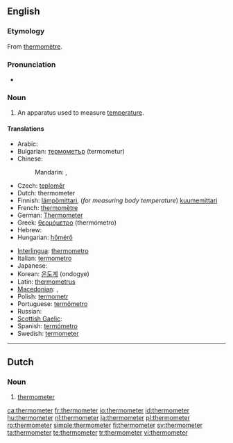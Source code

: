 ==English==
{{wikipedia}}

===Etymology===
From {{etyl|fr}} [[thermomètre]].

===Pronunciation===
* {{audio|en-us-thermometer.ogg|Audio (US)}}

===Noun===
{{en-noun}}

# {{measuring instrument}} An apparatus used to measure [[temperature]].

====Translations====
{{trans-top}}
* Arabic: {{t|ar|ترمومتر|m|tr=tirmumítr|sc=Arab}}
* Bulgarian: [[термометър]] (termometur) {{m}}
* Chinese:
*: Mandarin: {{t|zh|溫度計|sc=Hani}},  {{t|zh|温度计|tr=wēndùjì|sc=Hani}}
* Czech: [[teploměr]] {{m}}
* Dutch: thermometer {{m}}
* Finnish: [[lämpömittari]], (''for measuring body temperature'') [[kuumemittari]]
* French: [[thermomètre]] {{m}}
* German: [[Thermometer]]
* Greek: [[θερμόμετρο]] (thermómetro) {{m}}
* Hebrew: {{he-translation|מדחם|mad'chom}}
* Hungarian: [[hőmérő]]
{{trans-mid}}
* [[Interlingua]]: [[thermometro]]
* Italian: [[termometro]] {{m}}
* Japanese: {{t|ja|温度計|tr=おんどけい, ondokei|sc=Jpan}}
* Korean: [[온도계]] (ondogye)
* Latin: [[thermometrus]] {{m}}
* [[Macedonian]]: {{t|mk|термометар|m|tr=termométar|sc=Cyrl}},  {{t|mk|топломер|m|tr=toplomér|sc=Cyrl}}
* Polish: [[termometr]] {{m}}
* Portuguese: [[termômetro]] {{m}}
* Russian: {{t|ru|термометр|m|tr=termómetr|sc=Cyrl}}
* [[Scottish Gaelic]]: {{t-|gd|teas-mheidh|f}}
* Spanish: [[termómetro]] {{m}}
* Swedish: [[termometer]]
{{trans-bottom}}

----

==Dutch==

===Noun===
{{nl-noun|g=m|thermometers|dim=*}}

# {{meteorology|lang=nl}} [[thermometer#English|thermometer]]

[[ca:thermometer]]
[[fr:thermometer]]
[[io:thermometer]]
[[id:thermometer]]
[[hu:thermometer]]
[[nl:thermometer]]
[[ja:thermometer]]
[[pl:thermometer]]
[[ro:thermometer]]
[[simple:thermometer]]
[[fi:thermometer]]
[[sv:thermometer]]
[[ta:thermometer]]
[[te:thermometer]]
[[tr:thermometer]]
[[vi:thermometer]]
